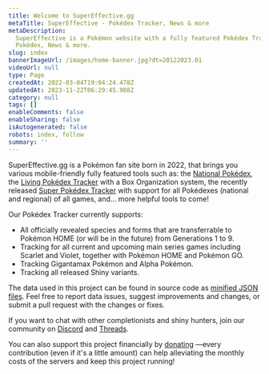 ```yaml
---
title: Welcome to SuperEffective.gg
metaTitle: SuperEffective - Pokédex Tracker, News & more
metaDescription:
  SuperEffective is a Pokémon website with a fully featured Pokédex Tracker (Gen 1-9, incl. Scarlet & Violet), a
  Pokédex, News & more.
slug: index
bannerImageUrl: /images/home-banner.jpg?dt=20122023.01
videoUrl: null
type: Page
createdAt: 2022-03-04T19:04:24.478Z
updatedAt: 2023-11-22T06:29:45.988Z
category: null
tags: []
enableComments: false
enableSharing: false
isAutogenerated: false
robots: index, follow
summary: ''
---
```


SuperEffective.gg is a Pokémon fan site born in 2022, that brings you various mobile-friendly fully featured tools such
as: the [National Pokédex](/apps/pokedex), the [Living Pokédex Tracker](/apps/livingdex) with a Box Organization system,
the recently released [Super Pokédex Tracker](https://supeffective.com/) with support for all Pokédexes (national and
regional) of all games, and... more helpful tools to come!

Our Pokédex Tracker currently supports:

- All officially revealed species and forms that are transferrable to Pokémon HOME (or will be in the future) from
  Generations 1 to 9.
- Tracking for all current and upcoming main series games including Scarlet and Violet, together with Pokémon HOME and
  Pokémon GO.
- Tracking Gigantamax Pokémon and Alpha Pokémon.
- Tracking all released Shiny variants.

The data used in this project can be found in source code as
[minified JSON files](https://github.com/itsjavi/supereffective.gg/tree/main/src/lib/data-client). Feel free to report
data issues, suggest improvements and changes, or submit a pull request with the changes or fixes.

If you want to chat with other completionists and shiny hunters, join our community on
[Discord](https://discord.gg/3fRXQFtrkN) and [Threads](https://www.threads.net/@supereffective.gg).

You can also support this project financially by [donating](https://supereffective.gg/donate) —every contribution (even
if it's a little amount) can help alleviating the monthly costs of the servers and keep this project running!
